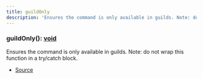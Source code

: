 ```yaml
---
title: guildOnly
description: 'Ensures the command is only available in guilds. Note: do not wrap this function in a try/catch block.'
---
```


### guildOnly(): [void](https://developer.mozilla.org/en-US/docs/Web/JavaScript/Reference/Global_Objects/undefined)

Ensures the command is only available in guilds.
Note: do not wrap this function in a try/catch block.

- [Source](https://github.com/underctrl-io/commandkit/blob/f8cc07d11d2ae5ed7f529adff1649936223e27b2/packages/commandkit/src/context/async-context.ts#L126)

